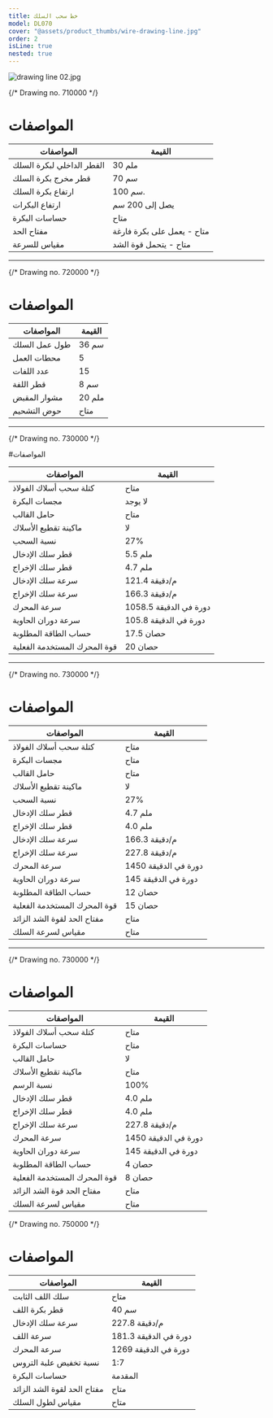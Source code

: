 ```yaml
---
title: خط سحب السلك
model: DL070
cover: "@assets/product_thumbs/wire-drawing-line.jpg"
order: 2
isLine: true
nested: true
---
```



<ProductTabs />

![drawing line 02.jpg](@assets/article_images/wire-drawing-line/drawing-line-02.png)

{/* Drawing no. 710000 */}

<a href="/ar/products/ar/wire-stand">
	<ProductHead title="حامل بكرة السلك" model="WS071" />
</a>

# المواصفات

| المواصفات                 | القيمة                     |
| ------------------------- | -------------------------- |
| القطر الداخلي لبكرة السلك | 30 ملم                     |
| قطر مخرج بكرة السلك       | 70 سم                      |
| ارتفاع بكرة السلك         | 100 سم.                    |
| ارتفاع البكرات            | يصل إلى 200 سم             |
| حساسات البكرة             | متاح                       |
| مفتاح الحد                | متاح - يعمل على بكرة فارغة |
| مقياس للسرعة              | متاح - يتحمل قوة الشد      |

---

{/* Drawing no. 720000 */}

<ProductHead title="ماكينة فرد السلك" model="WD072" />

# المواصفات

| المواصفات     | القيمة |
| ------------- | ------ |
| طول عمل السلك | 36 سم  |
| محطات العمل   | 5      |
| عدد اللفات    | 15     |
| قطر اللفة     | 8 سم   |
| مشوار المقبض  | 20 ملم |
| حوض التشحيم   | متاح   |

---

{/* Drawing no. 730000 */}

<a href="/ar/products/ar/wire-drawing-machine">
	<ProductHead title="ماكينة سحب السلك" model="WD147" />
</a>

#المواصفات

| المواصفات                    | القيمة                 |
| ---------------------------- | ---------------------- |
| كتلة سحب أسلاك الفولاذ       | متاح                   |
| مجسات البكرة                 | لا يوجد                |
| حامل القالب                  | متاح                   |
| ماكينة تقطيع الأسلاك         | لا                     |
| نسبة السحب                   | 27%                    |
| قطر سلك الإدخال              | 5.5 ملم                |
| قطر سلك الإخراج              | 4.7 ملم                |
| سرعة سلك الإدخال             | 121.4 م/دقيقة          |
| سرعة سلك الإخراج             | 166.3 م/دقيقة          |
| سرعة المحرك                  | 1058.5 دورة في الدقيقة |
| سرعة دوران الحاوية           | 105.8 دورة في الدقيقة  |
| حساب الطاقة المطلوبة         | 17.5 حصان              |
| قوة المحرك المستخدمة الفعلية | 20 حصان                |

---

{/* Drawing no. 730000 */}

<a href="/ar/products/ar/wire-drawing-machine">
	<ProductHead title="ماكينة سحب السلك" model="WD147" />
</a>

# المواصفات

| المواصفات                    | القيمة               |
| ---------------------------- | -------------------- |
| كتلة سحب أسلاك الفولاذ       | متاح                 |
| مجسات البكرة                 | متاح                 |
| حامل القالب                  | متاح                 |
| ماكينة تقطيع الأسلاك         | لا                   |
| نسبة السحب                   | 27%                  |
| قطر سلك الإدخال              | 4.7 ملم              |
| قطر سلك الإخراج              | 4.0 ملم              |
| سرعة سلك الإدخال             | 166.3 م/دقيقة        |
| سرعة سلك الإخراج             | 227.8 م/دقيقة        |
| سرعة المحرك                  | 1450 دورة في الدقيقة |
| سرعة دوران الحاوية           | 145 دورة في الدقيقة  |
| حساب الطاقة المطلوبة         | 12 حصان              |
| قوة المحرك المستخدمة الفعلية | 15 حصان              |
| مفتاح الحد لقوة الشد الزائد  | متاح                 |
| مقياس لسرعة السلك            | متاح                 |

---

{/* Drawing no. 730000 */}

<a href="/ar/products/ar/wire-drawing-machine">
	<ProductHead title="ماكينة سحب السلك" model="WD147" />
</a>

# المواصفات

| المواصفات                    | القيمة               |
| ---------------------------- | -------------------- |
| كتلة سحب أسلاك الفولاذ       | متاح                 |
| حساسات البكرة                | متاح                 |
| حامل القالب                  | لا                   |
| ماكينة تقطيع الأسلاك         | متاح                 |
| نسبة الرسم                   | 100%                 |
| قطر سلك الإدخال              | 4.0 ملم              |
| قطر سلك الإخراج              | 4.0 ملم              |
| سرعة سلك الإخراج             | 227.8 م/دقيقة        |
| سرعة المحرك                  | 1450 دورة في الدقيقة |
| سرعة دوران الحاوية           | 145 دورة في الدقيقة  |
| حساب الطاقة المطلوبة         | 4 حصان               |
| قوة المحرك المستخدمة الفعلية | 8 حصان               |
| مفتاح الحد قوة الشد الزائد   | متاح                 |
| مقياس لسرعة السلك            | متاح                 |

{/* Drawing no. 750000 */}

<a href="/ar/products/ar/static-coiler">
	<ProductHead title="ماكينــة لف السلك" model="SC075" />
</a>

# المواصفات

| المواصفات                   | القيمة                |
| --------------------------- | --------------------- |
| سلك اللف الثابت             | متاح                  |
| قطر بكرة اللف               | 40 سم                 |
| سرعة سلك الإدخال            | 227.8 م/دقيقة         |
| سرعة اللف                   | 181.3 دورة في الدقيقة |
| سرعة المحرك                 | 1269 دورة في الدقيقة  |
| نسبة تخفيض علبة التروس      | 1:7                   |
| حساسات البكرة               | المقدمة               |
| مفتاح الحد لقوة الشد الزائد | متاح                  |
| مقياس لطول السلك            | متاح                  |
